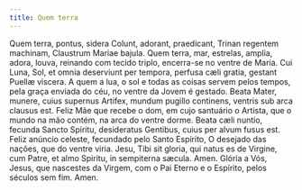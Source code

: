 ```yaml
---
title: Quem terra
---
```


<div class="grid grid-cols-2 gap-5">
  <span class="text-justify">
    Quem terra, pontus, sidera Colunt, adorant, praedicant, Trinan regentem
    machinam, Claustrum Mariae bajula.
  </span>
  <span class="text-justify">
    Quem terra, mar, estrelas, amplia, adora, louva, reinando com tecido triplo,
    encerra-se no ventre de Maria.
  </span>
  <span class="text-justify">
    Cui Luna, Sol, et omnia deserviunt per tempora, perfusa cæli gratia, gestant
    Puellæ viscera.
  </span>
  <span class="text-justify">
    A quem a lua, o sol e todas as coisas servem pelos tempos, pela graça
    enviada do céu, no ventre da Jovem é gestado.
  </span>
  <span class="text-justify">
    Beata Mater, munere, cuius supernus Artifex, mundum pugillo continens,
    ventris sub arca clausus est.
  </span>
  <span class="text-justify">
    Feliz Mãe que recebe o dom, em cujo santuário o Artista, que o mundo na mão
    contém, na arca do ventre dorme.
  </span>
  <span class="text-justify">
    Beata cæli nuntio, fecunda Sancto Spiritu, desideratus Gentibus, cuius per
    alvum fusus est.
  </span>
  <span class="text-justify">
    Feliz anúncio celeste, fecundado pelo Santo Espírito, O desejado das nações,
    que do ventre viria.
  </span>
  <span class="text-justify">
    Jesu, Tibi sit gloria, qui natus es de Virgine, cum Patre, et almo Spiritu,
    in sempiterna sæcula. Amen.
  </span>
  <span class="text-justify">
    Glória a Vós, Jesus, que nascestes da Virgem, com o Pai Eterno e o Espírito,
    pelos séculos sem fim. Amen.
  </span>
</div>
